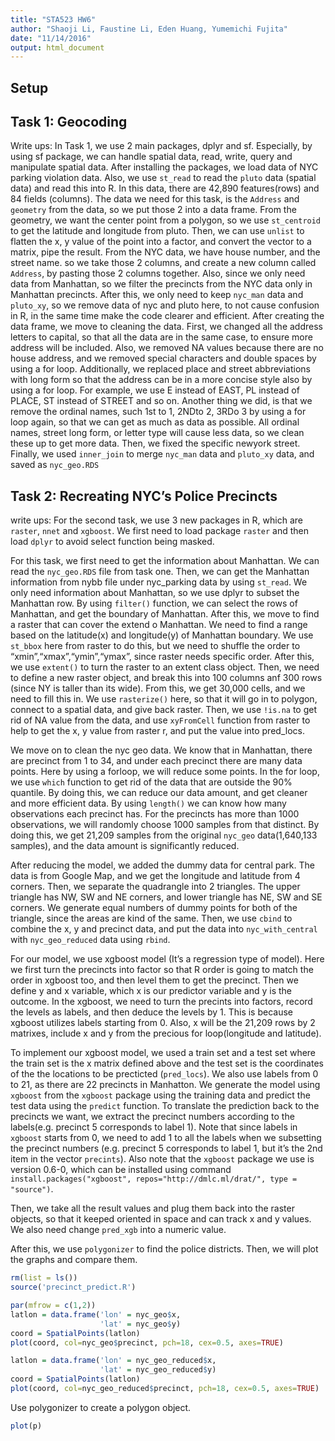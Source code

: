 ```yaml
---
title: "STA523 HW6"
author: "Shaoji Li, Faustine Li, Eden Huang, Yumemichi Fujita"
date: "11/14/2016"
output: html_document
---
```


## Setup

## Task 1: Geocoding
Write ups:
In Task 1, we use 2 main packages, dplyr and sf. Especially, by using sf package, we can handle spatial data, read, write, query and manipulate spatial data. After installing the packages, we load data of NYC parking violation data. 
Also, we use `st_read` to read the `pluto` data (spatial data) and read this into R. In this data, there are 42,890 features(rows) and 84 fields (columns). The data we need for this task, is the `Address` and `geometry` from the data, so we put those 2 into a data frame.  From the geometry, we want the center point from a polygon, so we use `st_centroid` to get the latitude and longitude from pluto. Then, we can use `unlist` to flatten the x, y value of the point into a factor, and convert the vector to a matrix, pipe the result. 
From the NYC data, we have house number, and the street name. so we take those 2 columns, and create a new column called `Address`, by pasting those 2 columns together. Also, since we only need data from Manhattan, so we filter the precincts from the NYC data only in Manhattan precincts. After this, we only need to keep `nyc_man` data and `pluto_xy`, so we remove data of nyc and pluto here, to not cause confusion in R, in the same time make the code clearer and efficient. 
After creating the data frame, we move to cleaning the data. 
First, we changed all the address letters to capital, so that all the data are in the same case, to ensure more address will be included. 
Also, we removed NA values because there are no house address, and we removed special characters and double spaces by using a for loop. 
Additionally, we replaced place and street abbreviations with long form so that the address can be in a more concise style also by using a for loop. For example, we use E instead of EAST, PL instead of PLACE, ST instead of STREET and so on.
Another thing we did, is that we remove the ordinal names, such 1st to 1, 2NDto 2, 3RDo 3 by using a for loop again, so that we can get as much as data as possible. All ordinal names, street long form, or letter type will cause less data, so we clean these up to get more data. Then, we fixed the specific newyork street. 
Finally, we used `inner_join` to merge `nyc_man` data and `pluto_xy` data, and saved as `nyc_geo.RDS`


## Task 2: Recreating NYC’s Police Precincts
write ups: 
For the second task, we use 3 new packages in R, which are `raster`, `nnet` and `xgboost`. We first need to load package `raster` and then load `dplyr` to avoid select function being masked. 

For this task, we first need to get the information about Manhattan. We can read the `nyc_geo.RDS` file from task one. Then, we can get the Manhattan information from nybb file under nyc_parking data by using `st_read`. We only need information about Manhattan, so we use dplyr to subset the Manhattan row. By using `filter()` function, we can select the rows of Manhattan, and get the boundary of Manhattan. 
After this, we move to find  a raster that can cover the extend o Manhattan. We need to find a range based on the latitude(x) and longitude(y) of Manhattan boundary. We use `st_bbox` here from raster to do this, but we need to shuffle the order to "xmin","xmax","ymin","ymax", since raster needs specific order. After this, we use `extent()` to turn the raster to an extent class object. Then, we need to define a new raster object, and break this into 100 columns anf 300 rows (since NY is taller than its wide). From this, we get 30,000 cells, and we need to fill this in. We use `rasterize()` here, so that it will go in to polygon, connect to a spatial data, and give back raster. Then, we use `!is.na` to get rid of NA value from the data, and use `xyFromCell` function from raster to help to get the x, y value from raster r, and put the value into pred_locs.

We move on to clean the nyc geo data. We know that in Manhattan, there are precinct from 1 to 34, and under each precinct there are many data points. Here by using a forloop, we will reduce some points. In the for loop, we use `which` function to get rid of the data that are outside the 90% quantile. By doing this, we can reduce our data amount, and get cleaner and more efficient data. By using `length()` we can know how many observations each precinct has. For the precincts has more than 1000 observations, we will randomly choose 1000 samples from that distinct. By doing this, we get 21,209 samples from the original `nyc_geo` data(1,640,133 samples), and the data amount is significantly reduced. 

After reducing the model, we added the dummy data for central park. The data is from Google Map, and we get the longitude and latitude from 4 corners. Then, we separate the quadrangle into 2 triangles. The upper triangle has NW, SW and NE corners, and lower triangle has NE, SW and SE corners. We generate equal numbers of dummy points for both of the triangle, since the areas are kind of the same. Then, we use `cbind` to combine the x, y and precinct data, and put the data into `nyc_with_central` with `nyc_geo_reduced` data using `rbind`. 

For our model, we use xgboost model (It’s a regression type of model). 
Here we first turn the precincts into factor so that R order is going to match the order in xgboost too, and then level them to get the precinct. Then we define y and x variable, which x is our predictor variable and y is the outcome. In the xgboost, we need to turn the precints into factors, record the levels as labels, and then deduce the levels by 1. This is because xgboost utilizes labels starting from 0. Also, x will be the 21,209 rows by 2 matrixes, include x and y from the precious for loop(longitude and latitude). 

To implement our xgboost model, we used a train set and a test set where the train set is the x matrix defined above and the test set is the coordinates of the the locations to be precticted (`pred_locs`). We also use labels from 0 to 21, as there are 22 precincts in Manhatton. We generate the model using `xgboost` from the `xgboost` package using the training data and predict the test data using the `predict` function. To translate the prediction back to the precincts we want, we extract the precinct numbers according to the labels(e.g. precinct 5 corresponds to label 1). Note that since labels in `xgboost` starts from 0, we need to add 1 to all the labels when we subsetting the precinct numbers (e.g. precinct 5 corresponds to label 1, but it's the 2nd item in the vector `precints`). Also note that the `xgboost` package we use is version 0.6-0, which can be installed using command `install.packages("xgboost", repos="http://dmlc.ml/drat/", type = "source")`.


Then, we take all the result values and plug them back into the raster objects, so that it keeped oriented in space and can track x and y values. We also need change `pred_xgb` into a numeric value. 

After this, we use `polygonizer` to find the police districts.
Then, we will plot the graphs and compare them. 


```r
rm(list = ls())
source('precinct_predict.R')
```

```r
par(mfrow = c(1,2))
latlon = data.frame('lon' = nyc_geo$x, 
                    'lat' = nyc_geo$y)
coord = SpatialPoints(latlon)
plot(coord, col=nyc_geo$precinct, pch=18, cex=0.5, axes=TRUE)

latlon = data.frame('lon' = nyc_geo_reduced$x, 
                    'lat' = nyc_geo_reduced$y)
coord = SpatialPoints(latlon)
plot(coord, col=nyc_geo_reduced$precinct, pch=18, cex=0.5, axes=TRUE)
```

Use polygonizer to create a polygon object.

```r
plot(p)
```

